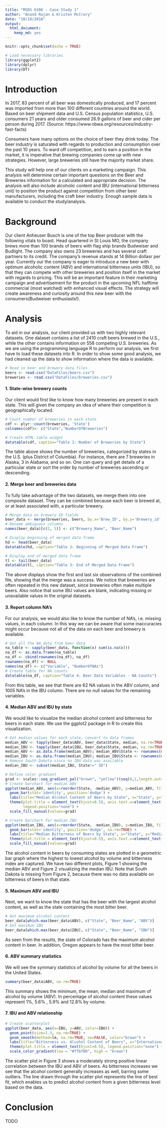 ```yaml
---
title: "MSDS 6306 - Case Study 1"
author: "Anand Rajan & Kristen McCrary"
date: "10/18/2018"
output: 
  html_document:
    keep_md: yes
---
```


```r
knitr::opts_chunk$set(echo = TRUE)

# Load necessary libraries
library(ggplot2)
library(dplyr)
library(DT)
```
# Introduction

In 2017, 83 percent of all beer was domestically produced, and 17 percent was imported from more than 100 different countries around the world. Based on beer shipment data and U.S. Census population statistics, U.S. consumers 21 years and older consumed 26.9 gallons of beer and cider per person during 2017. (Source: https://www.nbwa.org/resources/industry-fast-facts)

Consumers have many options on the choice of beer they drink today. The beer industry is saturated with regards to production and consumption over the past 10 years. To ward off competition, and to earn a position in the market, it is imperative that brewing companies come up with new strategies. However, large breweries still have the majority market share.

This study will help one of our clients on a marketing campaign. This analysis will determine certain important questions on the Beer and Breweries information for a calculated and appropriate decision. The analysis will also include alcoholic content and IBU (international bitterness unit) to position the product against competition from other beer manufacturers, including the craft beer industry. Enough sample data is available to conduct the study/analysis.

# Background

Our client Anheuser Busch is one of the top Beer producer with the following vitals to boast. 
Head quartered in St Louis MO, the company brews more than 100 brands of beers with flag ship brands Budweiser and Budlight.
The company also owns 23 breweries and has several craft partners to its credit. The company's revenue stands at 14 Billion dollasr per year.
Currently our the company is eager to introduce a new beer with optimum alcoholic content (ABV) and international bitterness units (IBU), so that they can compete with other breweries and position itself in the market with regards to pricing. This will be an important feature in their marketing campaign and advertisement for the product in the upcoming NFL halftime commercial (most watched) with enhanced visual effects. The strategy will create awareness and curiosity around this new beer with the consumers(Budweiser enthusiasts!). 

# Analysis

To aid in our analysis, our client provided us with two highly relevant datasets. One dataset contains a list of 2410 craft beers brewed in the U.S., while the other contains information on 558 competing U.S. breweries. As we are using the programming language R to perform our analysis, we first have to load these datasets into R. In order to show some good analysis, we had cleaned up the data to show information where the data is available.

```r
# Read in beer and brewery data files
beers <- read.csv("DataFiles/beers.csv")
breweries <- read.csv("DataFiles/breweries.csv")
```

#### 1. State-wise brewery counts

Our client would first like to know how many breweries are present in each state. This will given the company an idea of where their competition is geographically located.

```r
# Count number of breweries in each state
cdf <- plyr::count(breweries, 'State')
colnames(cdf)<- c("State","NumberOfBreweries")

# Create HTML table widget
datatable(cdf, caption="Table 1: Number of Breweries by State")
```

The table above shows the number of breweries, categorized by states in the U.S. (plus District of Columbia). For instance, there are 7 breweries in Alaska, 3 in Alabama, and so on. One can query and get details of a particular state or sort the order by number of breweries ascending or descending.

#### 2. Merge beer and breweries data

To fully take advantage of the two datasets, we merge them into one composite dataset. They can be combined because each beer is brewed at, or at least associated with, a particular brewery.

```r
# Merge data on brewery ID fields
beer_data <- merge(breweries, beers, by.x='Brew_ID', by.y='Brewery_id', all=TRUE)
# Rename ambiguous columns
names(beer_data)[c(2, 5)] <- c("Brewery_Name", "Beer_Name")

# Display beginning of merged data frame
hd <- head(beer_data)
datatable(hd, caption="Table 2: Beginning of Merged Data Frame")

# Display end of merged data frame
tl <- tail(beer_data)
datatable(tl, caption="Table 3: End of Merged Data Frame")
```

The above displays show the first and last six observations of the combined file, showing that the merge was a success. We notice that breweries are often repeated in this new dataset, since breweries often make multiple beers. Also notice that some IBU values are blank, indicating missing or unavailable values in the original datasets.

#### 3. Report column NA's

For our analysis, we would also like to know the number of NA's, i.e. missing values, in each column. In this way we can be aware that some inaccuracies might occur because not all of the data on each beer and brewery is available.

```r
# Get all the NA data from beer data
na_table <- sapply(beer_data, function(x) sum(is.na(x)))
na_df <- as.data.frame(na_table)
na_df <- cbind(rownames(na_df), na_df)
rownames(na_df) <- NULL
names(na_df) <- c("Variable", "NumberOfNAs")
# Create table for NA counts
datatable(na_df, caption="Table 4: Beer Data Variables - NA Counts")
```

From this table, we see that there are 62 NA values in the ABV column, and 1005 NA's in the IBU column. There are no null values for the remaining variables.

#### 4. Median ABV and IBU by state

We would like to visualize the median alcohol content and bitterness for beers in each state. We use the ggplot2 package in R to create this visualization.

```r
# Get median values for each state, convert to data frames
median_ABV <- tapply(beer_data$ABV, beer_data$State, median, na.rm=TRUE)
median_IBU <- tapply(beer_data$IBU, beer_data$State, median, na.rm=TRUE)
median_ABV <- as.data.frame(median_ABV); median_ABV$State <- rownames(median_ABV)
median_IBU <- as.data.frame(median_IBU); median_IBU$State <- rownames(median_IBU)
# Remove South Dakota since no IBU data was available
median_IBU <- subset(median_IBU, State!=" SD")

# Define color gradient
grad <- scales::seq_gradient_pal("brown", "yellow")(seq(0,1,length.out=51))
# Create barchart for median ABV
ggplot(median_ABV, aes(x=reorder(State, -median_ABV), y=median_ABV, fill=State)) +
  geom_bar(stat='identity', position='dodge') +
  labs(title="Median Alcohol Content of Beers by State", x="State", y="Median ABV") +
  theme(plot.title = element_text(hjust=0.5), axis.text.x=element_text(angle=90, size=7), 
        legend.position="none") +     
  scale_fill_manual(values=grad)

# Create barchart for median IBU
ggplot(median_IBU, aes(x=reorder(State, -median_IBU), y=median_IBU, fill=State)) +
  geom_bar(stat='identity', position='dodge', na.rm=TRUE) +
  labs(title="Median Bitterness of Beers by State", x="State", y="Median IBU") +
  theme(plot.title = element_text(hjust=0.5), axis.text.x=element_text(angle=90, size=7), legend.position="none") +     
  scale_fill_manual(values=grad)
```

The alcohol content in beers by consuming states are plotted in a geometric bar graph where the highest to lowest alcohol by volume and bitterness index are captured. We have two different plots, Figure 1 showing the median ABV and Figure 2 visualizing the median IBU. Note that South Dakota is missing from Figure 2, because there was no data available on bitterness of beers in that state.

#### 5. Maximum ABV and IBU

Next, we want to know the state that has the beer with the largest alcohol content, as well as the state containing the most bitter beer.

```r
# Get maximum alcohol content
beer_data[which.max(beer_data$ABV), c("State", "Beer_Name", "ABV")]
# Get maximum IBU
beer_data[which.max(beer_data$IBU), c("State", "Beer_Name", "IBU")]
```

As seen from the results, the state of Colorado has the maximum alcohol content in beer. In addition, Oregon appears to have the most bitter beer.

#### 6. ABV summary statistics

We will see the symmary statistics of alcohol by volume for all the beers in the United States.

```r
summary(beer_data$ABV, na.rm=TRUE)
```

This summary shows the minimum, the mean, median and maximum of alcohol by volume (ABV). In percentage of alcohol content these values represent 1%, 5.6% , 5.9% and 12.8% by volume.   

#### 7. IBU and ABV relationship

```r
# Create scatterplot
ggplot(beer_data, aes(x=IBU, y=ABV, color=IBU)) + 
  geom_point(size=1.3, na.rm=TRUE) + 
  geom_smooth(method=lm, na.rm=TRUE, se=FALSE, color="brown") +
  labs(title="Bitterness vs. Alcohol Content of Beers", x="International Bitterness Units (IBU)", y="Alcohol by Volume (ABV)") +
  theme(plot.title = element_text(hjust=0.5), legend.position="none") +
  scale_color_gradient(low = "#ffbf00", high = "brown")
```

The scatter plot in Figure 3 shows a moderately strong positive linear correlation between the IBU and ABV of beers. As bitterness increases we see that the alcohol content generally increases as well, barring some outliers. The line drawn through the scatter plot represents the line of best fit, which enables us to predict alcohol content from a given bitterness level based on the data.

# Conclusion

TODO
